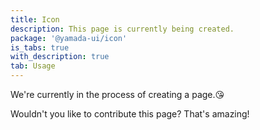 ```yaml
---
title: Icon
description: This page is currently being created.
package: '@yamada-ui/icon'
is_tabs: true
with_description: true
tab: Usage
---
```


We're currently in the process of creating a page.😘

Wouldn't you like to contribute this page? That's amazing!
